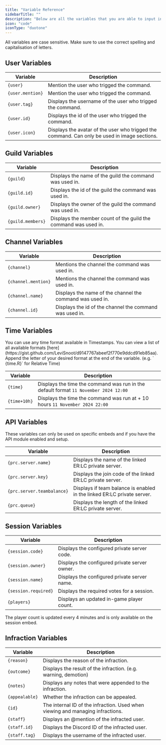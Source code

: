 ```yaml
---
title: "Variable Reference"
sidebarTitle: ""
description: "Below are all the variables that you are able to input into your custom embeds. These variables are only allowed to be used in the description and avatar sections on your embeds."
icon: "code"
iconType: "duotone"
---
```


<Note>
  All variables are case sensitive. Make sure to use the correct spelling and
  capitalisation of letters.
</Note>

## User Variables

| Variable         | Description                                                                                  |
| ---------------- | -------------------------------------------------------------------------------------------- |
| `{user}`         | Mention the user who trigged the command.                                                    |
| `{user.mention}` | Mention the user who trigged the command.                                                    |
| `{user.tag}`     | Displays the username of the user who trigged the command.                                   |
| `{user.id}`      | Displays the id of the user who trigged the command.                                         |
| `{user.icon}`    | Displays the avatar of the user who trigged the command. Can only be used in image sections. |

## Guild Variables

| Variable          | Description                                                     |
| ----------------- | --------------------------------------------------------------- |
| `{guild}`         | Displays the name of the guild the command was used in.         |
| `{guild.id}`      | Displays the id of the guild the command was used in.           |
| `{guild.owner}`   | Displays the owner of the guild the command was used in.        |
| `{guild.members}` | Displays the member count of the guild the command was used in. |

## Channel Variables

| Variable            | Description                                               |
| ------------------- | --------------------------------------------------------- |
| `{channel}`         | Mentions the channel the command was used in.             |
| `{channel.mention}` | Mentions the channel the command was used in.             |
| `{channel.name}`    | Displays the name of the channel the command was used in. |
| `{channel.id}`      | Displays the id of the channel the command was used in.   |

## Time Variables

<Info>
  You can use any time format available in Timestamps. You can view a list of
  all available formats
  [here](https://gist.github.com/LeviSnoot/d9147767abeef2f770e9ddcd91eb85aa).
  Append the letter of your desired format at the end of the variable. (e.g. `
  {time.R}` for Relative Time)
</Info>

| Variable     | Description                                                                          |
| ------------ | ------------------------------------------------------------------------------------ |
| `{time}`     | Displays the time the command was run in the default format `11 November 2024 12:00` |
| `{time+10h}` | Displays the time the command was run at + 10 hours `11 November 2024 22:00`         |

## API Variables

<Note>
  These variables can only be used on specific embeds and if you have the API
  module enabled and setup.
</Note>

| Variable                   | Description                                                             |
| -------------------------- | ----------------------------------------------------------------------- |
| `{prc.server.name}`        | Displays the name of the linked ER:LC private server.                   |
| `{prc.server.key}`         | Displays the join code of the linked ER:LC private server.              |
| `{prc.server.teambalance}` | Displays if team balance is enabled in the linked ER:LC private server. |
| `{prc.queue}`              | Displays the length of the linked ER:LC private server.                 |

## Session Variables

| Variable             | Description                                   |
| -------------------- | --------------------------------------------- |
| `{session.code}`     | Displays the configured private server code.  |
| `{session.owner}`    | Displays the configured private server owner. |
| `{session.name}`     | Displays the configured private server name.  |
| `{session.required}` | Displays the required votes for a session.    |
| `{players}`          | Displays an updated in-game player count.     |

<Note>
  The player count is updated every 4 minutes and is only available on the
  session embed.
</Note>

## Infraction Variables

| Variable       | Description                                                                    |
| -------------- | ------------------------------------------------------------------------------ |
| `{reason}`     | Displays the reason of the infraction.                                         |
| `{outcome}`    | Displays the result of the infraction. (e.g. warning, demotion)                |
| `{notes}`      | Displays any notes that were appended to the infraction.                       |
| `{appealable}` | Whether the infraction can be appealed.                                        |
| `{id}`         | The internal ID of the infraction. Used when viewing and managing infractions. |
| `{staff}`      | Displays an @mention of the infracted user.                                    |
| `{staff.id}`   | Displays the Discord ID of the infracted user.                                 |
| `{staff.tag}`  | Displays the username of the infracted user.                                   |
